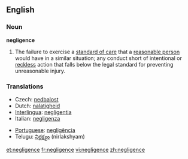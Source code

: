 ==English==

===Noun===
'''negligence'''
# {{law}} The failure to exercise a [[standard of care]] that a [[reasonable person]] would have in a similar situation; any conduct short of intentional or [[reckless]] action that falls below the legal standard for preventing unreasonable injury.
{{wikipedia}}

===Translations===
{{top}}
*Czech: [[nedbalost]]
*Dutch: [[nalatigheid]]
*[[Interlingua]]: [[negligentia]]
*Italian: [[negligenza]] {{f}}
{{mid}}
*[[Portuguese]]: [[negligência]] {{f}}
*Telugu: [[నిర్లక్ష్యం]] (nirlakshyam)
{{bottom}}

[[et:negligence]]
[[fr:negligence]]
[[vi:negligence]]
[[zh:negligence]]